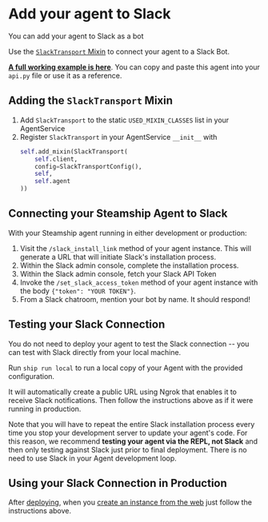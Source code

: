 
# Add your agent to Slack

You can add your agent to Slack as a bot

Use the [`SlackTransport` Mixin](https://github.com/steamship-core/python-client/blob/main/src/steamship/agents/mixins/transports/slack.py) to connect your agent to a Slack Bot.

**[A full working example is here](https://github.com/steamship-core/multimodal-agent-starter/blob/main/src/example_agents/slack_bot.py)**.
You can copy and paste this agent into your `api.py` file or use it as a reference.

<Definition term="mixin" />

## Adding the `SlackTransport` Mixin

1. Add `SlackTransport` to the static `USED_MIXIN_CLASSES` list in your AgentService
2. Register `SlackTransport` in your AgentService `__init__` with
   ```python
   self.add_mixin(SlackTransport(
       self.client,
       config=SlackTransportConfig(),
       self,
       self.agent
   ))
   ```

## Connecting your Steamship Agent to Slack

With your Steamship agent running in either development or production:

1. Visit the `/slack_install_link` method of your agent instance. This will generate a URL that will initiate Slack's installation process.
2. Within the Slack admin console, complete the installation process.
3. Within the Slack admin console, fetch your Slack API Token
4. Invoke the `/set_slack_access_token` method of your agent instance with the body `{"token": "YOUR TOKEN"}`.
5. From a Slack chatroom, mention your bot by name. It should respond!

## Testing your Slack Connection

<VersionRequirement version="2.17.18" />

You do not need to deploy your agent to test the Slack connection -- you can test with Slack directly from your local machine.

Run `ship run local` to run a local copy of your Agent with the provided configuration.

It will automatically create a public URL using Ngrok that enables it to receive Slack notifications. Then follow the instructions above as if it were running in production.

Note that you will have to repeat the entire Slack installation process every time you stop your development server to update your agent's code.
For this reason, we recommend **testing your agent via the REPL, not Slack** and then only testing against Slack just prior to final deployment. There is no need to use Slack in your Agent development loop.

## Using your Slack Connection in Production

After [deploying](/agent-guidebook/getting-started/deploy-your-agent), when you [create an instance from the web](/agent-guidebook/getting-started/share-your-agent) just follow the instructions above.
